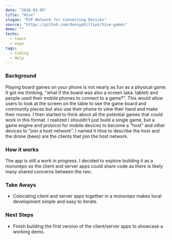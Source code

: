 ---
date: "2018-01-05"
title: "Hive"
slogan: "P2P Network for Connecting Devices"
source: "https://github.com/dannyphillips/hive-games"
demo: ""
techs:
  - react
  - expo
tags:
  - Coding
  - Help
---

### Background

Playing board games on your phone is not nearly as fun as a physical game. It got me thinking, "what if the board was also a screen (aka. tablet) and people used their mobile phones to connect to a game?". This would allow users to look at the screen on the table to see the game board and community pieces but also use their phone to view their hand and make their moves. I then started to think about all the potential games that could work in this format. I realized I shouldn't just build a single game, but a game engine and protocol for mobile devices to become a "host" and other devices to "join a host network". I named it Hive to describe the host and the drone (bees) are the clients that join the host network.

### How it works

The app is still a work in progress. I decided to explore building it as a monorepo so the client and server apps could share code as there is likely many shared concerns between the two.

### Take Aways
* Colocating client and server apps together in a monorepo makes local development simple and easy to iterate.

### Next Steps
* Finish building the first version of the client/server apps to showcase a working demo.